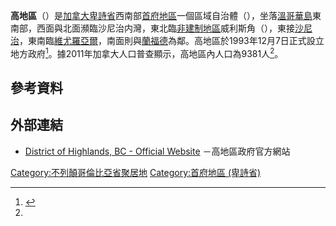 {{noteTA
|G1=地名
|1=zh-hans:维尤罗亚尔;zh-hk:維尤羅亞爾;zh-mo:維尤羅亞爾;zh-tw:維尤羅亞爾;
|2=zh-hans:萨尼奇;zh-hk:沙尼治;zh-mo:沙尼治;zh-tw:薩尼奇;
}}
{{Infobox settlement
|name                   = 高地區
|native_name            = {{lang|en|Highlands}}
|official_name          = 
|settlement_type        = 區域自治體
|nickname               = 
|motto                  = 
|image_skyline          = 
|imagesize              = 
|image_caption          = 
|image_flag             = 
|image_seal             = 
|image_map              = 
|mapsize                = 
|map_caption            = 
|pushpin_map = Canada British Columbia<!-- the name of a location map as per http://en.wikipedia.org/wiki/Template:Location_map -->
|pushpin_label_position =<!-- the position of the pushpin label: left, right, top, bottom, none -->
|pushpin_map_caption    = 高地區在卑詩省內的位置
|pushpin_mapsize =
|coordinates_region     = CA-BC
|subdivision_type       = 國家
|subdivision_type1      = [[加拿大行政區劃|省]]
|subdivision_type2      = [[不列顛哥倫比亞省行政區劃|區域]]
|subdivision_name       = {{CAN}}
|subdivision_name1      = [[卑詩省|卑詩省]]
|subdivision_name2      = [[首府地區_(卑詩省)|首府地區]]
|leader_title           = 長官
|leader_name            = 珍·門德姆<br>（{{lang|en|Jane Mendum}}）
|established_title      = 建制
|established_date       = 1993年12月7日<ref name="GeoBC"/>
|area_footnotes         = <ref name="2011census">{{Cite web |url=http://www12.statcan.gc.ca/census-recensement/2011/dp-pd/prof/details/page.cfm?Lang=E&Geo1=CSD&Code1=5917049&Geo2=CD&Code2=5917&Data=Count&SearchText=highlands&SearchType=Begins&SearchPR=59&B1=All&Custom=&TABID=1 |title=Census Profile - Census Subdivision |accessdate=2014-02-09 |work=[[加拿大統計局|加拿大統計局]] |date=2014-01-08 |archive-date=2014-02-22 |archive-url=https://web.archive.org/web/20140222042217/http://www12.statcan.gc.ca/census-recensement/2011/dp-pd/prof/details/page.cfm?Lang=E&Geo1=CSD&Code1=5917049&Geo2=CD&Code2=5917&Data=Count&SearchText=highlands&SearchType=Begins&SearchPR=59&B1=All&Custom=&TABID=1 |dead-url=no }}</ref>
|area_magnitude         = 
|area_total_km2         = 
|area_land_km2          = 38.05
|area_water_km2         = 
|area_water_percent     = 
|area_urban_km2         = 
|area_metro_km2         = 
|population_as_of       = 2011年
|population_footnotes   = <ref name="2011census" />
|population_note        = 
|population_total       = 2120
|population_metro       = 
|population_urban       = 
|population_density_km2 = 55.7 
|timezone               = [[太平洋時區|太平洋時區]]（PST）
|utc_offset             = -8
|timezone_DST           = [[太平洋時區|太平洋夏令時區]]（PDT）
|utc_offset_DST         = -7
|latd= 48|latm= 28|lats= 50|latNS=N
|longd= 123|longm= 30|longs= 43|longEW=W
|elevation_m            = 
|area_code              = 250
|website                = [http://www.highlands.ca/ highlands.ca]
|footnotes              = 
}}
'''高地區'''（{{lang-en|Highlands}}）是[[加拿大|加拿大]][[卑詩省|卑詩省]]西南部[[首府地區_(卑詩省)|首府地區]]一個區域自治體（{{lang|en|district municipality}}），坐落[[溫哥華島|溫哥華島]]東南部，西面與北面瀕臨沙尼治内灣，東北臨[[非建制地區|非建制地區]]威利斯角（{{lang|en|Willis Point}}），東接[[沙尼治|沙尼治]]，東南臨[[維尤羅亞爾|維尤羅亞爾]]，南面則與[[蘭福德_(卑詩省)|蘭福德]]為鄰。高地區於1993年12月7日正式設立地方政府<ref name="GeoBC">{{Cite web |url=http://apps.gov.bc.ca/pub/bcgnws/names/41023.html |title=BC Geographical Names: Highlands |accessdate=2014-02-08 |work=GeoBC |archive-date=2019-11-02 |archive-url=https://web.archive.org/web/20191102020933/http://apps.gov.bc.ca/pub/bcgnws/names/41023.html |dead-url=no }}</ref>。據2011年加拿大人口普查顯示，高地區內人口為9381人<ref name="2011census" />。

==參考資料==
{{Reflist}}

==外部連結==
*{{en}}[http://www.highlands.ca/ District of Highlands, BC - Official Website] {{Wayback|url=http://www.highlands.ca/ |date=20210507024943 }}－高地區政府官方網站

{{不列颠哥伦比亚省行政区划}}

[[Category:不列顛哥倫比亞省聚居地|Category:不列顛哥倫比亞省聚居地]]
[[Category:首府地區_(卑詩省)|Category:首府地區 (卑詩省)]]